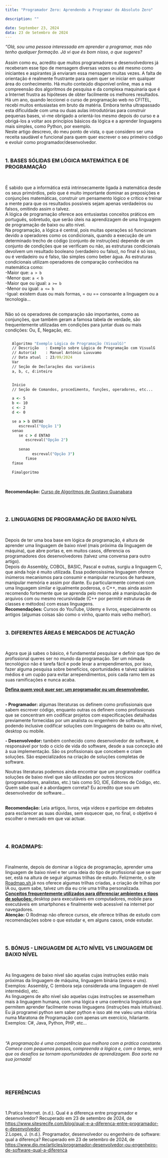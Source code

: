 ```yaml
---
title: "Programador Zero: Aprendendo a Programar do Absoluto Zero"

description: ""

date: September 23, 2024
data: 23 de Setembro de 2024
---
```


<i>“Olá, sou uma pessoa interessada em aprender a programar, mas não tenho qualquer formação. Já vi que és bom nisso, o que sugeres? </i>
<br/><br/>
Assim como eu, acredito que muitos programadores e desenvolvedores já receberam esse tipo de mensagem diversas vezes ou até mesmo como iniciantes e aspirantes já enviaram essa mensagem muitas vezes. A falta de orientação é realmente frustrante para quem quer se iniciar em qualquer área do conhecimento. Há muito conteúdo disponível online, mas a má compreensão dos algoritmos de pesquisa e da complexa maquinaria que é a Internet frustra as hipóteses de obter facilmente os melhores resultados.
<br/>
Há um ano, quando leccionei o curso de programação web no CFITEL, recebi muitos entusiastas em bruto da matéria. Embora tenha ultrapassado esta dificuldade com uma ou duas aulas introdutórias para construir pequenas bases, vi-me obrigado a orientá-los mesmo depois do curso e a obrigá-los a voltar aos princípios básicos da lógica e a aprender linguagens mais simples, como Python, por exemplo.
<br/>
Neste artigo descrevo, do meu ponto de vista, o que considero ser uma receita saudável e funcional para quem quer escrever o seu primeiro código e evoluir como programador/desenvolvedor.
<br/><br/>



### <span className="text-xl"> <b>1. BASES SÓLIDAS EM LÓGICA MATEMÁTICA E DE PROGRAMAÇÃO</b> </span>
<br/>

É sabido que a informática está intrinsecamente ligada à matemática desde os seus primórdios, pelo que é muito importante dominar as preposições e conjunções matemáticas, construir um pensamento lógico e crítico e treinar a mente para que os resultados possíveis sejam apenas verdadeiros ou falsos, omitindo assim o talvez.
<br/>
A lógica de programação oferece aos entusiastas conceitos práticos em português, sobretudo, que serão úteis na aprendizagem de uma linguagem de programação de baixo ou alto nível.
<br/>
Na programação, a lógica é central, pois muitas operações só funcionam devido a operadores como os condicionais, quando a execução de um determinado trecho de código (conjunto de instruções) depende de um conjunto de condições que se verificam ou não, as estruturas condicionais devolvem um resultado booleano (verdadeiro ou falso), no final é só isso, ou é verdadeiro ou é falso, tão simples como beber água. As estruturas condicionais utilizam operadores de comparação conhecidos na matemática como:
<br/>
-Maior que: `a > b` <br/>
-Menor que: `a < b` <br/>
-Maior que ou igual: `a >= b` <br/>
-Menor ou igual: `a <= b` <br/>
-Igual: existem duas ou mais formas, = ou == consoante a linguagem ou a tecnologia...

<br/>
Não só os operadores de comparação são importantes, como as conjunções, que também geram a famosa tabela de verdade, são frequentemente utilizadas em condições para juntar duas ou mais condições: Ou, E, Negação, etc. 

<br/>

```cmd

   Algoritmo "Exemplo Lógica de Programação (VisualG)"
   // Descrição   : Exemplo sobre Lógica de Programação com VisualG
   // Autor(a)    : Manuel António Luvuvamo
   // Data atual  : 23/09/2024
   Var
   // Seção de Declarações das variáveis 
   a, b, c, d:inteiro


   Inicio
   // Seção de Comandos, procedimento, funções, operadores, etc... 

   a <- 5
   b <- 10
   c <- 2
   d <- 0

   se a > b ENTAO
      escreval("Opção 1")
   senao
      se c > d ENTAO
         escreval("Opção 2")
         
      senao
            escreval("Opção 3")
         fimse
   fimse

   Fimalgoritmo

```

<br/>

<b>Recomendação:</b> <a href="https://www.cursoemvideo.com/curso/curso-de-algoritmo/" className="border-b transition-all text-gray-500 duration-500 hover:border-gray-500" target="_blank">Curso de Algoritmos de Gustavo Guanabara </a> 

<br/><br/>


### <span className="text-xl"> <b>2. LINGUAGENS DE PROGRAMAÇÃO DE BAIXO NÍVEL</b> </span>
<br/>

Depois de ter uma boa base em lógica de programação, é altura de aprender uma linguagem de baixo nível (mais próxima da linguagem de máquina), que abre portas e, em muitos casos, diferencia os programadores dos desenvolvedores (talvez uma conversa para outro artigo).
<br/>
Depois do Assembly, COBOL, BASIC, Pascal e outras, surgiu a linguagem C, que ainda hoje é muito utilizada. Essa poderosíssima linguagem oferece inúmeros mecanismos para consumir e manipular recursos de hardware, manipular memória e assim por diante. Eu particularmente comecei com uma linguagem similar e igualmente poderosa, o C++, mas ainda assim recomendo fortemente que se aprenda pelo menos até a manipulação de arquivos com ou mesmo recursividade (C++ por permitir estruturas de classes e métodos) com essas linguagens.
<br/>
<b>Recomendações:</b> Cursos do YouTube, Udemy e livros, especialmente os antigos (algumas coisas são como o vinho, quanto mais velho melhor).
<br/><br/>

### <span className="text-xl"> <b>3. DIFERENTES ÁREAS E MERCADOS DE ACTUAÇÃO</b> </span>
<br/>

Agora que já sabes o básico, é fundamental pesquisar e definir que tipo de profissional queres ser no mundo da programação. Ser um nómada tecnológico não é tarefa fácil e pode levar a arrependimentos, por isso, fazer alguma pesquisa sobre benefícios, oportunidades e talvez salários médios é um cupão para evitar arrependimentos, pois cada ramo tem as suas ramificações e nunca acaba.
<br/>

<b><u>Defina quem você quer ser: um programador ou um desenvolvedor.</u></b>
<br/><br/>

<b>- Programador:</b> algumas literaturas os definem como profissionais que sabem escrever código, enquanto outras os definem como profissionais que se concentram em codificar projetos com especificações detalhadas previamente fornecidas por um analista ou engenheiro de software, podendo inclusive codificar soluções com linguagens de baixo ou alto nível, desktop ou mobile.
<br/>

<b>- Desenvolvedor:</b> também conhecido como desenvolvedor de software, é responsável por todo o ciclo de vida do software, desde a sua conceção até à sua implementação. São os profissionais que concebem e criam soluções. São especializados na criação de soluções completas de software.
<br/>

Noutras literaturas podemos ainda encontrar que um programador codifica soluções de baixo nível que são utilizadas por outros técnicos (programadores, analistas, etc.) tais como SO, IDE, Editores de Código, etc. Quem sabe qual é a abordagem correta? Eu acredito que sou um desenvolvedor de software...
<br/><br/>

<b>Recomendação:</b> Leia artigos, livros, veja vídeos e participe em debates para esclarecer as suas dúvidas, sem esquecer que, no final, o objetivo é escolher o mercado em que vai actuar.

<br/><br/>


### <span className="text-xl"> <b>4. ROADMAPS:</b> </span>
<br/>

Finalmente, depois de dominar a lógica de programação, aprender uma linguagem de baixo nível e ter uma ideia do tipo de profissional que se quer ser, está na altura de seguir algumas trilhas de estudo. Felizmente, o site <a href="https://roadmap.sh/" className="border-b transition-all text-gray-500 duration-500 hover:border-gray-500" target="_blank">Roadmap.sh </a>  já nos oferece algumas trilhas criadas, a criação de trilhas por IA ou, quem sabe, talvez um dia eu crie uma trilha personalizada.
<br/>
<b><u>Conceitos frequentemente utilizados para diferenciar ambientes e tipos de soluções: </u></b> desktop para executáveis em computadores, mobile para executáveis em smartphones e finalmente web acessível na internet por navegadores.
<br/>
<b>Atenção:</b> O Rodmap não oferece cursos, ele oferece trilhas de estudo com recomendações sobre o que estudar e, em alguns casos, onde estudar.

<br/><br/>


### <span className="text-xl"> <b>5. BÓNUS - LINGUAGEM DE ALTO NÍVEL VS LINGUAGEM DE BAIXO NÍVEL</b> </span>
<br/>

As linguagens de baixo nível são aquelas cujas instruções estão mais próximas da linguagem de máquina, linguagem binária (zeros e uns). Exemplos: Assembly, C (embora seja considerada uma linguagem de nível intermédio), etc.
<br/>
As linguagens de alto nível são aquelas cujas instruções se assemelham mais à linguagem humana, com uma lógica e uma coerência linguística que permitem aprender facilmente novas linguagens (instruções mais intuitivas). Eu já programei python sem saber python e isso até me valeu uma vitória numa Maratona de Programação com apenas um exercício, hilariante. Exemplos: C#, Java, Python, PHP, etc... 

<br/><br/>
<i>“A programação é uma competência que melhora com a prática constante. Comece com pequenos passos, compreenda a lógica e, com o tempo, verá que os desafios se tornam oportunidades de aprendizagem. Boa sorte na sua jornada!</i>

<br/><br/><br/>


### <span className="text-xl"> <b>REFERÊNCIAS</b> </span>
<br/>

1.Pratica Internet. (n.d.). Qual é a diferença entre programador e desenvolvedor? Recuperado em 23 de setembro de 2024, de <a href="https://www.sitesrecife.com/blog/qual-e-a-diferenca-entre-programador-e-desenvolvedor" className="border-b transition-all text-gray-500 duration-500 hover:border-gray-500" target="_blank">https://www.sitesrecife.com/blog/qual-e-a-diferenca-entre-programador-e-desenvolvedor</a>
<br/>
2.Lopes, J. (n.d.). Programador, desenvolvedor ou engenheiro de software: qual a diferença? Recuperado em 23 de setembro de 2024, de <a href="https://www.dio.me/articles/programador-desenvolvedor-ou-engenheiro-de-software-qual-a-diferenca" className="border-b transition-all text-gray-500 duration-500 hover:border-gray-500" target="_blank">https://www.dio.me/articles/programador-desenvolvedor-ou-engenheiro-de-software-qual-a-diferenca</a>